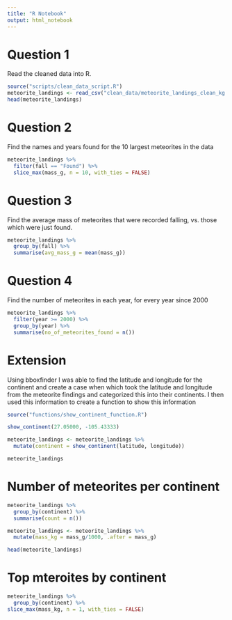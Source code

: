 ```yaml
---
title: "R Notebook"
output: html_notebook
---
```


# Question 1
Read the cleaned data into R.
```r
source("scripts/clean_data_script.R")
meteorite_landings <- read_csv("clean_data/meteorite_landings_clean_kg.csv")
head(meteorite_landings)
```

# Question 2
Find the names and years found for the 10 largest meteorites in the data
```r
meteorite_landings %>% 
  filter(fall == "Found") %>% 
  slice_max(mass_g, n = 10, with_ties = FALSE)
```

# Question 3
Find the average mass of meteorites that were recorded falling, vs. those which were just found.


```r
meteorite_landings %>% 
  group_by(fall) %>% 
  summarise(avg_mass_g = mean(mass_g))
```

# Question 4
Find the number of meteorites in each year, for every year since 2000

```r
meteorite_landings %>% 
  filter(year >= 2000) %>% 
  group_by(year) %>% 
  summarise(no_of_meteorites_found = n())
```

# Extension 
Using bboxfinder I was able to find the latitude and longitude for the continent and create a case when which took   the latitude and longitude from the meteorite findings and categorized this into their continents. I then used this information to create a function to show this information 
```r

source("functions/show_continent_function.R")

show_continent(27.05000, -105.43333)

```

```r
meteorite_landings <- meteorite_landings %>% 
  mutate(continent = show_continent(latitude, longitude))

meteorite_landings
```

# Number of meteorites per continent 
```r
meteorite_landings %>% 
  group_by(continent) %>% 
  summarise(count = n())
```

```r
meteorite_landings <- meteorite_landings %>% 
  mutate(mass_kg = mass_g/1000, .after = mass_g)

head(meteorite_landings)
```
# Top mteroites by continent
```r
meteorite_landings %>% 
  group_by(continent) %>% 
slice_max(mass_kg, n = 1, with_ties = FALSE)
```

